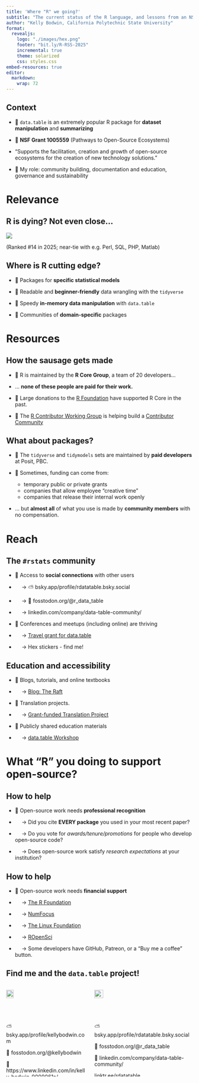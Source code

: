 ```yaml
---
title: 'Where "R" we going?'
subtitle: "The current status of the R language, and lessons from an NSF POSE grant for the `data.table` package."
author: "Kelly Bodwin, California Polytechnic State University"
format:
  revealjs:
    logo: "./images/hex.png"
    footer: "bit.ly/R-RSS-2025"
    incremental: true  
    theme: solarized
    css: styles.css
embed-resources: true
editor: 
  markdown: 
    wrap: 72
---
```


## Context {.theme-slide2}

-   🔅 `data.table` is an extremely popular R package for **dataset
    manipulation** and **summarizing** 

-   🔅 **NSF Grant 1005559** (Pathways to Open-Source Ecosystems)

-   "Supports the facilitation, creation and growth of open-source
    ecosystems for the creation of new technology solutions."

-   🔅 My role: community building, documentation and education,
    governance and sustainability

# Relevance {.theme-section3 .center}

## R is dying? Not even close... {.theme-slide2}

![](./images/tiobe.png)

(Ranked #14 in 2025; near-tie with e.g. Perl, SQL, PHP, Matlab)

## Where is R cutting edge? {.theme-slide2}

-   🔅 Packages for **specific statistical models**

-   🔅 Readable and **beginner-friendly** data wrangling with the
    `tidyverse`

-   🔅 Speedy **in-memory data manipulation** with `data.table`

-   🔅 Communities of **domain-specific** packages

# Resources {.theme-section3 .center}

## How the sausage gets made

-   🔅 R is maintained by the **R Core Group**, a team of 20
    developers...

-   ... **none of these people are paid for their work.**

-   🔅 Large donations to the [R
    Foundation](https://www.r-project.org/foundation/) have supported R
    Core in the past.

-   🔅 The [R Contributor Working
    Group](https://contributor.r-project.org/working-group.html) is
    helping build a [Contributor
    Community](https://contributor.r-project.org/)

## What about packages?

-   🔅 The `tidyverse` and `tidymodels` sets are maintained by **paid
    developers** at Posit, PBC.

-   🔅 Sometimes, funding can come from:

    -   temporary public or private grants
    -   companies that allow employee "creative time"
    -   companies that release their internal work openly

-   ... but **almost all** of what you use is made by **community
    members** with no compensation.

# Reach {.theme-section3 .center}

## The `#rstats` community

-   🔅 Access to **social connections** with other users

-     → ⛅ bsky.app/profile/rdatatable.bsky.social

-     → 🦣 fosstodon.org/@r_data_table

-     → <i class="fa-brands fa-linkedin"></i>
    linkedin.com/company/data-table-community/

-   🔅 Conferences and meetups (including online) are thriving

-     → [Travel grant for
    data.table](https://rdatatable-community.github.io/The-Raft/posts/2023-11-01-travel_grant_announcement-community_team/)

-     → Hex stickers - find me!

## Education and accessibility

-   🔅 Blogs, tutorials, and online textbooks

-     → [Blog: The
    Raft](https://rdatatable-community.github.io/The-Raft/)

-   🔅 Translation projects.

-     → [Grant-funded Translation
    Project](https://rdatatable-community.github.io/The-Raft/posts/2023-10-17-translation_announcement-toby_hocking/)
    
-   🔅 Publicly shared education materials

-     → [data.table Workshop](https://paocorrales.github.io/intro-datatable/)

# What "R" you doing to support open-source? {.theme-section3 .center}

## How to help {.theme-slide2}

-   🔅 Open-source work needs **professional recognition**

-     → Did you cite **EVERY package** you used in your most recent paper?

-     → Do you vote for *awards/tenure/promotions* for people who develop
    open-source code?
    
-     → Does open-source work satisfy *research expectations* at your institution?

## How to help {.theme-slide2}

-   🔅 Open-source work needs **financial support**

-     → [The R Foundation](https://www.r-project.org/foundation/)

-     → [NumFocus](https://numfocus.org/)

-     → [The Linux Foundation](https://www.linuxfoundation.org/)

-     → [ROpenSci](https://ropensci.org/)

-     → Some developers have GitHub, Patreon, or a "Buy me a coffee"
    button.

## Find me and the `data.table` project! {.smaller}

::::: columns
::: {.column width="45%"}
![](./images/headshot_computer.jpg){width="30%"}

⛅ bsky.app/profile/kellybodwin.com

🦣 fosstodon.org/@kellybodwin

🔗 https://www.linkedin.com/in/kelly-bodwin-9009061a/

["Keep R Weird" Keynote](https://www.youtube.com/watch?v=KOQBfC1WPwM&pp=ygUMa2VlcCByIHdlaXJk0gcJCbIJAYcqIYzv)
:::

::: {.column width="55%"}
![](./images/hex.png){width="30%"}

⛅ bsky.app/profile/rdatatable.bsky.social

🦣 fosstodon.org/@r_data_table

🔗 linkedin.com/company/data-table-community/

[linktr.ee/rdatatable](linktr.ee/rdatatable)

[Blog: The Raft](https://rdatatable-community.github.io/The-Raft/)
:::
:::::
